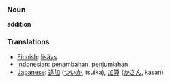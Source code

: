 === Noun ===
'''addition'''

=== Translations ===
*[[Finnish]]: [[lisäys]]
*[[Indonesian]]: [[tambah|penambahan]], [[jumlah|penjumlahan]]
*[[Japanese]]: [[追加]] ([[ついか]], tsuika), [[加算]] ([[かさん]], kasan)